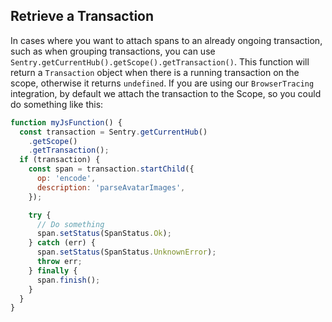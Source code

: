 ## Retrieve a Transaction

In cases where you want to attach spans to an already ongoing transaction, such as when grouping transactions, you can use `Sentry.getCurrentHub().getScope().getTransaction()`. This function will return a `Transaction` object when there is a running transaction on the scope, otherwise it returns `undefined`. If you are using our `BrowserTracing` integration, by default we attach the transaction to the Scope, so you could do something like this:

```javascript
function myJsFunction() {
  const transaction = Sentry.getCurrentHub()
    .getScope()
    .getTransaction();
  if (transaction) {
    const span = transaction.startChild({
      op: 'encode',
      description: 'parseAvatarImages',
    });

    try {
      // Do something
      span.setStatus(SpanStatus.Ok);
    } catch (err) {
      span.setStatus(SpanStatus.UnknownError);
      throw err;
    } finally {
      span.finish();
    }
  }
}
```
